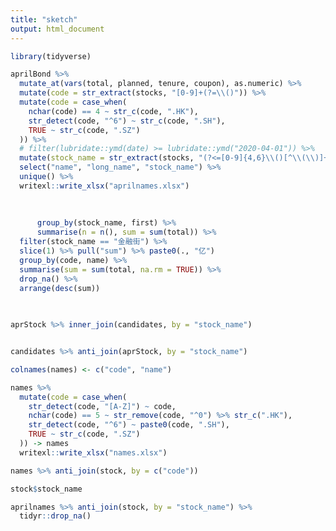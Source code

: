 ---
title: "sketch"
output: html_document
---

```{r}

library(tidyverse)

aprilBond %>% 
  mutate_at(vars(total, planned, tenure, coupon), as.numeric) %>% 
  mutate(code = str_extract(stocks, "[0-9]+(?=\\()")) %>% 
  mutate(code = case_when(
    nchar(code) == 4 ~ str_c(code, ".HK"),
    str_detect(code, "^6") ~ str_c(code, ".SH"),
    TRUE ~ str_c(code, ".SZ")
  )) %>% 
  # filter(lubridate::ymd(date) >= lubridate::ymd("2020-04-01")) %>% 
  mutate(stock_name = str_extract(stocks, "(?<=[0-9]{4,6}\\()[^\\(\\)]+(?=\\))")) %>% 
  select("name", "long_name", "stock_name") %>% 
  unique() %>% 
  writexl::write_xlsx("aprilnames.xlsx")
  
  
  
      group_by(stock_name, first) %>%
      summarise(n = n(), sum = sum(total)) %>% 
  filter(stock_name == "金融街") %>% 
  slice(1) %>% pull("sum") %>% paste0(., "亿")
  group_by(code, name) %>% 
  summarise(sum = sum(total, na.rm = TRUE)) %>% 
  drop_na() %>% 
  arrange(desc(sum))
  
  
```


```{r}

aprStock %>% inner_join(candidates, by = "stock_name")


candidates %>% anti_join(aprStock, by = "stock_name")
```





```{r}

colnames(names) <- c("code", "name")

names %>% 
  mutate(code = case_when(
    str_detect(code, "[A-Z]") ~ code, 
    nchar(code) == 5 ~ str_remove(code, "^0") %>% str_c(".HK"),
    str_detect(code, "^6") ~ paste0(code, ".SH"),
    TRUE ~ str_c(code, ".SZ")
  )) -> names
  writexl::write_xlsx("names.xlsx")
```



```{r}

names %>% anti_join(stock, by = c("code"))

stock$stock_name
```

```{r}

aprilnames %>% anti_join(stock, by = "stock_name") %>% 
  tidyr::drop_na()
```


```{r}


```









